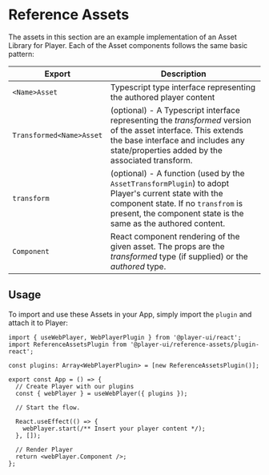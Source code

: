 
<Meta title="Reference Assets/Intro" />

# Reference Assets

The assets in this section are an example implementation of an Asset Library for Player.
Each of the Asset components follows the same basic pattern:

| Export                   | Description                                                                                                                                                                                                     |
| ------------------------ | --------------------------------------------------------------------------------------------------------------------------------------------------------------------------------------------------------------- |
| `<Name>Asset`            | Typescript type interface representing the authored player content                                                                                                                                              |
| `Transformed<Name>Asset` | (optional) - A Typescript interface representing the _transformed_ version of the asset interface. This extends the base interface and includes any state/properties added by the associated transform.         |
| `transform`              | (optional) - A function (used by the `AssetTransformPlugin`) to adopt Player's current state with the component state. If no `transfrom` is present, the component state is the same as the authored content.   |
| `Component`              | React component rendering of the given asset. The props are the _transformed_ type (if supplied) or the _authored_ type.                                                                                        |

## Usage

To import and use these Assets in your App, simply import the `plugin` and attach it to Player:

```tsx
import { useWebPlayer, WebPlayerPlugin } from '@player-ui/react';
import ReferenceAssetsPlugin from '@player-ui/reference-assets/plugin-react';

const plugins: Array<WebPlayerPlugin> = [new ReferenceAssetsPlugin()];

export const App = () => {
  // Create Player with our plugins
  const { webPlayer } = useWebPlayer({ plugins });

  // Start the flow.

  React.useEffect(() => {
    webPlayer.start(/** Insert your player content */);
  }, []);

  // Render Player
  return <webPlayer.Component />;
};
```

